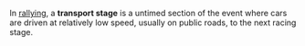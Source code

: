 {{stub}}

In [[rallying]], a '''transport stage''' is a untimed section of the event where cars are driven at relatively low speed, usually on public roads, to the next racing stage.